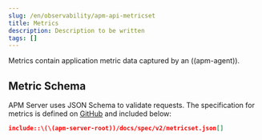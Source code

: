 ```yaml
---
slug: /en/observability/apm-api-metricset
title: Metrics
description: Description to be written
tags: []
---
```


<div id="apm-api-metricset"></div>

Metrics contain application metric data captured by an ((apm-agent)).

<div id="apm-api-metricset-schema"></div>

## Metric Schema

APM Server uses JSON Schema to validate requests. The specification for metrics is defined on
[GitHub](https://github.com/elastic/apm-server/blob/((minor-version))/docs/spec/v2/metricset.json) and included below:

```json
include::\(\(apm-server-root))/docs/spec/v2/metricset.json[]
```
